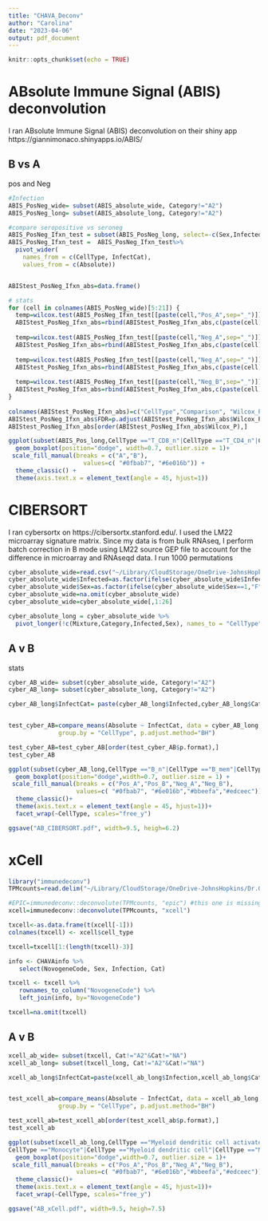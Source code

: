 ```yaml
---
title: "CHAVA_Deconv"
author: "Carolina"
date: "2023-04-06"
output: pdf_document
---
```


```r
knitr::opts_chunk$set(echo = TRUE)
```

# ABsolute Immune Signal (ABIS) deconvolution
I ran ABsolute Immune Signal (ABIS) deconvolution on their shiny app https://giannimonaco.shinyapps.io/ABIS/

## B vs A
pos and Neg
```r
#Infection
ABIS_PosNeg_wide= subset(ABIS_absolute_wide, Category!="A2")
ABIS_PosNeg_long= subset(ABIS_absolute_long, Category!="A2")

#compare seropositive vs seroneg
ABIS_PosNeg_Ifxn_test = subset(ABIS_PosNeg_long, select=-c(Sex,Infected,Category))
ABIS_PosNeg_Ifxn_test =  ABIS_PosNeg_Ifxn_test%>%
  pivot_wider(
    names_from = c(CellType, InfectCat),
    values_from = c(Absolute))


ABIStest_PosNeg_Ifxn_abs=data.frame()

# stats
for (cell in colnames(ABIS_PosNeg_wide)[5:21]) {
  temp=wilcox.test(ABIS_PosNeg_Ifxn_test[[paste(cell,"Pos_A",sep="_")]], ABIS_PosNeg_Ifxn_test[[paste(cell,"Pos_B",sep="_")]],  alternative="two.sided", data=ABIS_PosNeg_Ifxn_test, exact=FALSE)
  ABIStest_PosNeg_Ifxn_abs=rbind(ABIStest_PosNeg_Ifxn_abs,c(paste(cell),c("AvB_pos"),temp$p.value))
  
  temp=wilcox.test(ABIS_PosNeg_Ifxn_test[[paste(cell,"Neg_A",sep="_")]], ABIS_PosNeg_Ifxn_test[[paste(cell,"Neg_B",sep="_")]],  alternative="two.sided", data=ABIS_PosNeg_Ifxn_test, exact=FALSE)
  ABIStest_PosNeg_Ifxn_abs=rbind(ABIStest_PosNeg_Ifxn_abs,c(paste(cell),c("AvB_neg"),temp$p.value))
  
  temp=wilcox.test(ABIS_PosNeg_Ifxn_test[[paste(cell,"Neg_A",sep="_")]], ABIS_PosNeg_Ifxn_test[[paste(cell,"Pos_A",sep="_")]],  alternative="two.sided", data=ABIS_PosNeg_Ifxn_test, exact=FALSE)
  ABIStest_PosNeg_Ifxn_abs=rbind(ABIStest_PosNeg_Ifxn_abs,c(paste(cell),c("-v+_A"),temp$p.value))
  
  temp=wilcox.test(ABIS_PosNeg_Ifxn_test[[paste(cell,"Neg_B",sep="_")]], ABIS_PosNeg_Ifxn_test[[paste(cell,"Pos_B",sep="_")]],  alternative="two.sided", data=ABIS_PosNeg_Ifxn_test, exact=FALSE)
  ABIStest_PosNeg_Ifxn_abs=rbind(ABIStest_PosNeg_Ifxn_abs,c(paste(cell),c("-v+_B"),temp$p.value))
}
  
colnames(ABIStest_PosNeg_Ifxn_abs)=c("CellType","Comparison", "Wilcox_P")
ABIStest_PosNeg_Ifxn_abs$FDR=p.adjust(ABIStest_PosNeg_Ifxn_abs$Wilcox_P, method = "BH", n = length(ABIStest_PosNeg_Ifxn_abs$Wilcox_P))
ABIStest_PosNeg_Ifxn_abs[order(ABIStest_PosNeg_Ifxn_abs$Wilcox_P),]
```

```r
ggplot(subset(ABIS_Pos_long,CellType =="T_CD8_n"|CellType =="T_CD4_n"|CellType =="T_CD4_Mem"|CellType =="T_CD8_mem"|CellType=="MAIT"|CellType =="B_n"|CellType =="B_mem"|CellType =="Monocytes_C"|CellType =="Monocytes_NC.I"|CellType =="mDCs"), aes(fill=Category,x=Category, y=Absolute)) +
  geom_boxplot(position="dodge", width=0.7, outlier.size = 1)+
 scale_fill_manual(breaks = c("A","B"),
                     values=c( "#0fbab7", "#6e016b")) +
  theme_classic() +
  theme(axis.text.x = element_text(angle = 45, hjust=1))
```

# CIBERSORT

I ran cybersortx on https://cibersortx.stanford.edu/. I used the LM22 microarray signature matrix. Since my data is from bulk RNAseq, I perform batch correction in B mode using LM22 source GEP file to account for the difference in microarray and RNAseqd data. I run 1000 permutations

```r
cyber_absolute_wide=read.csv("~/Library/CloudStorage/OneDrive-JohnsHopkins/Dr.GIlman/CHAVA_RNAseq/CIBERSORT/CHAVA_CIBERSORT_absolute.csv")
cyber_absolute_wide$Infected=as.factor(ifelse(cyber_absolute_wide$Infected==1,"Pos","Neg"))
cyber_absolute_wide$Sex=as.factor(ifelse(cyber_absolute_wide$Sex==1,"F","M"))
cyber_absolute_wide=na.omit(cyber_absolute_wide)
cyber_absolute_wide=cyber_absolute_wide[,1:26]

cyber_absolute_long = cyber_absolute_wide %>%
  pivot_longer(!c(Mixture,Category,Infected,Sex), names_to = "CellType", values_to = "Absolute")
```

## A v B

stats
```r
cyber_AB_wide= subset(cyber_absolute_wide, Category!="A2")
cyber_AB_long= subset(cyber_absolute_long, Category!="A2")

cyber_AB_long$InfectCat= paste(cyber_AB_long$Infected,cyber_AB_long$Category,sep = "_")


test_cyber_AB=compare_means(Absolute ~ InfectCat, data = cyber_AB_long, 
              group.by = "CellType", p.adjust.method="BH")

test_cyber_AB=test_cyber_AB[order(test_cyber_AB$p.format),]
test_cyber_AB
```


```r
ggplot(subset(cyber_AB_long,CellType =="B_n"|CellType =="B_mem"|CellType =="PC"|CellType =="Monocytes"|CellType =="DC_rest"|CellType =="DC_activ"|CellType =="T_CD8"|CellType =="T_CD4_n"|CellType =="T_CD4_mem_rest"|CellType =="T_CD4_mem_activ"|CellType =="T_CD4_n"|CellType =="NK_activ"|CellType =="NK_rest"), aes(fill=InfectCat,x=InfectCat, y=Absolute)) +
  geom_boxplot(position="dodge",width=0.7, outlier.size = 1) +
 scale_fill_manual(breaks = c("Pos_A","Pos_B","Neg_A","Neg_B"),
                   values=c( "#0fbab7", "#6e016b","#bbeefa","#edceec")) +
  theme_classic()+
  theme(axis.text.x = element_text(angle = 45, hjust=1))+
  facet_wrap(~CellType, scales="free_y")

ggsave("AB_CIBERSORT.pdf", width=9.5, heigh=6.2)
```


# xCell


```r
library("immunedeconv")   
TPMcounts=read.delim("~/Library/CloudStorage/OneDrive-JohnsHopkins/Dr.GIlman/CHAVA_RNAseq/CIBERSORT/CHAVA_Cybersort_TPM.txt",row.names = 1)

#EPIC=immunedeconv::deconvolute(TPMcounts, "epic") #this one is missing a lot of immune cells
xcell=immunedeconv::deconvolute(TPMcounts, "xcell")

txcell<-as.data.frame(t(xcell[-1]))
colnames(txcell) <- xcell$cell_type

txcell=txcell[1:(length(txcell)-3)]

info <- CHAVAinfo %>%
   select(NovogeneCode, Sex, Infection, Cat)

txcell <- txcell %>% 
   rownames_to_column("NovogeneCode") %>% 
   left_join(info, by="NovogeneCode")

txcell=na.omit(txcell)
```

## A v B
```r
xcell_ab_wide= subset(txcell, Cat!="A2"&Cat!="NA")
xcell_ab_long= subset(txcell_long, Cat!="A2"&Cat!="NA")

xcell_ab_long$InfectCat=paste(xcell_ab_long$Infection,xcell_ab_long$Cat,sep = "_")


test_xcell_ab=compare_means(Absolute ~ InfectCat, data = xcell_ab_long, 
              group.by = "CellType", p.adjust.method="BH")

test_xcell_ab=test_xcell_ab[order(test_xcell_ab$p.format),]
test_xcell_ab
```

```r
ggplot(subset(xcell_ab_long,CellType =="Myeloid dendritic cell activated"|
CellType =="Monocyte"|CellType =="Myeloid dendritic cell"|CellType =="Macrophage"|CellType =="B cell memory"|CellType =="B cell"|CellType =="B cell plasma"|CellType =="B cell naive"|CellType =="T cell CD4+ naive"|CellType =="T cell CD8+ central memory"|CellType =="T cell CD8+ naive"|CellType =="T cell CD4+ memory"|CellType =="T cell CD8+"|CellType =="T cell gamma delta"|CellType =="NK cell"), aes(fill=InfectCat,x=InfectCat, y=Absolute)) +
  geom_boxplot(position="dodge",width=0.7, outlier.size = 1)+ 
 scale_fill_manual(breaks = c("Pos_A","Pos_B","Neg_A","Neg_B"),
                   values=c( "#0fbab7", "#6e016b","#bbeefa","#edceec")) +
  theme_classic()+
  theme(axis.text.x = element_text(angle = 45, hjust=1))+
  facet_wrap(~CellType, scales="free_y")

ggsave("AB_xCell.pdf", width=9.5, heigh=7.5)

```
